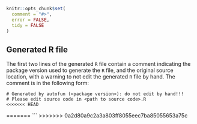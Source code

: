 <!--
%\VignetteEngine{knitr::knitr}
%\VignetteIndexEntry{Automatic Generation of R Functions}
-->

```r
knitr::opts_chunk$set(
  comment = "#>",
  error = FALSE,
  tidy = FALSE
)
```

## Generated R file

The first two lines of the generated `R` file contain a comment indicating the
package version used to generate the `R` file, and the original source location,
with a warning to not edit the generated `R` file by hand. The comment is in the
following form:

```
# Generated by autofun (<package version>): do not edit by hand!!!
# Please edit source code in <path to source code>.R
<<<<<<< HEAD
```
=======
```
>>>>>>> 0a2d80a9c2a3a803ff8055eec7ba85055653a75c
